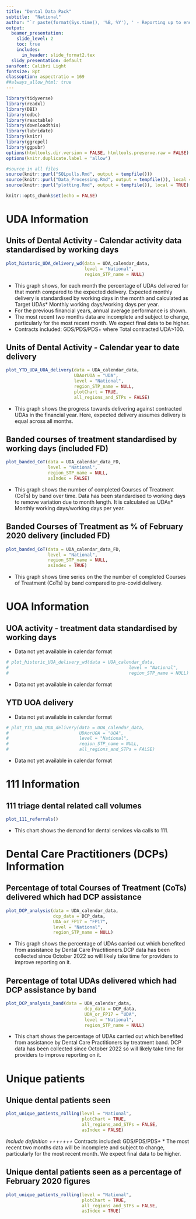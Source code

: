 ```yaml
---
title: "Dental Data Pack"
subtitle:  "National"
author: "`r paste(format(Sys.time(), '%B, %Y'), ' - Reporting up to end of', format(Sys.Date() - lubridate::weeks(4), '%B, %Y'))`"
output:
  beamer_presentation:
    slide_level: 2
    toc: true
    includes:
      in_header: slide_format2.tex
  slidy_presentation: default
sansfont: Calibri Light
fontsize: 8pt
classoption: aspectratio = 169
##always_allow_html: true
---
```


```r
library(tidyverse)
library(readxl)
library(DBI)
library(odbc)
library(reactable)
library(downloadthis)
library(lubridate)
library(knitr)
library(ggrepel)
library(ggpubr)
options(htmltools.dir.version = FALSE, htmltools.preserve.raw = FALSE)
options(knitr.duplicate.label = 'allow')

#source in all files
source(knitr::purl("SQLpulls.Rmd", output = tempfile()))
source(knitr::purl("Data_Processing.Rmd", output = tempfile()), local = TRUE)
source(knitr::purl("plotting.Rmd", output = tempfile()), local = TRUE)
```

```r
knitr::opts_chunk$set(echo = FALSE)
```

# UDA Information

## Units of Dental Activity - Calendar activity data standardised by working days

```r
plot_historic_UDA_delivery_wd(data = UDA_calendar_data,
                              level = "National",
                              region_STP_name = NULL)
```

* This graph shows, for each month the percentage of UDAs delivered for that month compared to the expected delivery. Expected monthly delivery is standardised by working days in the month and calculated as Target UDAs* Monthly working days/working days per year.
* For the previous financial years, annual average performance is shown.
* The most recent two months data are incomplete and subject to change, particularly for the most recent month. We expect final data to be higher.
* Contracts included: GDS/PDS/PDS+ where Total contracted UDA>100.



## Units of Dental Activity - Calendar year to date delivery

```r
plot_YTD_UDA_UOA_delivery(data = UDA_calendar_data, 
                          UDAorUOA = "UDA", 
                          level = "National", 
                          region_STP_name = NULL, 
                          plotChart = TRUE, 
                          all_regions_and_STPs = FALSE)
```

* This graph shows the progress towards delivering against contracted UDAs in the financial year. Here, expected delivery assumes delivery is equal across all months.

## Banded courses of treatment standardised by working days (included FD)

```r
plot_banded_CoT(data = UDA_calendar_data_FD, 
                level = "National", 
                region_STP_name = NULL, 
                asIndex = FALSE)
```

* This graph shows the number of completed Courses of Treatment (CoTs) by band over time. Data has been standardised to working days to remove variation due to month length. It is calculated as UDAs* Monthly working days/working days per year.

## Banded Courses of Treatment as % of February 2020 delivery (included FD)

```r
plot_banded_CoT(data = UDA_calendar_data_FD, 
                level = "National", 
                region_STP_name = NULL, 
                asIndex = TRUE)
```

* This graph shows time series on the the number of completed Courses of Treatment (CoTs) by band compared to pre-covid delivery.


# UOA Information

## UOA activity - treatment data standardised by working days

* Data not yet available in calendar format

```r
# plot_historic_UOA_delivery_wd(data = UOA_calendar_data,
#                                              level = "National",
#                                              region_STP_name = NULL)
```

* Data not yet available in calendar format
 


## YTD UOA delivery

* Data not yet available in calendar format

```r
# plot_YTD_UDA_UOA_delivery(data = UOA_calendar_data, 
#                           UDAorUOA = "UOA", 
#                           level = "National", 
#                           region_STP_name = NULL, 
#                           all_regions_and_STPs = FALSE)
```

* Data not yet available in calendar format


# 111 Information

## 111 triage dental related call volumes

```r
plot_111_referrals()
```
* This chart shows the demand for dental services via calls to 111.

# Dental Care Practitioners (DCPs) Information

## Percentage of total Courses of Treatment (CoTs) delivered which had DCP assistance

```r
plot_DCP_analysis(data = UDA_calendar_data,
                  dcp_data = DCP_data,
                  UDA_or_FP17 = "FP17",
                  level = "National",
                  region_STP_name = NULL)
```

* This graph shows the percentage of UDAs carried out which benefited from assistance by Dental Care Practitioners.DCP data has been collected since October 2022 so will likely take time for providers to improve reporting on it.


## Percentage of total UDAs delivered which had DCP assistance by band

```r
plot_DCP_analysis_band(data = UDA_calendar_data,
                              dcp_data = DCP_data,
                              UDA_or_FP17 = "UDA",
                              level = "National",
                              region_STP_name = NULL)
```

* This chart shows the percentage of UDAs carried out which benefited from assistance by Dental Care Practitioners by treatment band. DCP data has been collected since October 2022 so will likely take time for providers to improve reporting on it.


# Unique patients

## Unique dental patients seen

```r
plot_unique_patients_rolling(level = "National", 
                             plotChart = TRUE, 
                             all_regions_and_STPs = FALSE, 
                             asIndex = FALSE)
```
*Include definition +++++++
* Contracts included: GDS/PDS/PDS+
* The most recent two months data will be incomplete and subject to change, particularly for the most recent month. We expect final data to be higher.

## Unique dental patients seen as a percentage of February 2020 figures

```r
plot_unique_patients_rolling(level = "National", 
                             plotChart = TRUE, 
                             all_regions_and_STPs = FALSE, 
                             asIndex = TRUE)
```

